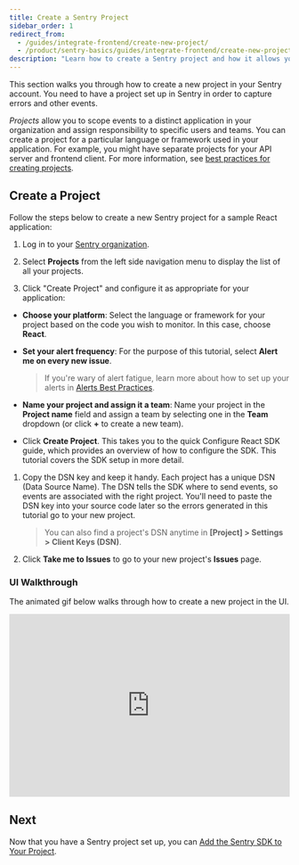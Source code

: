 ```yaml
---
title: Create a Sentry Project
sidebar_order: 1
redirect_from:
  - /guides/integrate-frontend/create-new-project/
  - /product/sentry-basics/guides/integrate-frontend/create-new-project/
description: "Learn how to create a Sentry project and how it allows you to scope events to a distinct application in your organization and assign responsibility and ownership to specific users and teams within your organization."
---
```


This section walks you through how to create a new project in your Sentry account. You need to have a project set up in Sentry in order to capture errors and other events.

_Projects_ allow you to scope events to a distinct application in your organization and assign responsibility to specific users and teams. You can create a project for a particular language or framework used in your application. For example, you might have separate projects for your API server and frontend client. For more information, see [best practices for creating projects](/product/accounts/getting-started/#4-create-projects).

## Create a Project

Follow the steps below to create a new Sentry project for a sample React application:

1. Log in to your [Sentry organization](https://sentry.io).

1. Select **Projects** from the left side navigation menu to display the list of all your projects.

1. Click "Create Project" and configure it as appropriate for your application:

  - **Choose your platform**: Select the language or framework for your project based on the code you wish to monitor. In this case, choose **React**.

  - **Set your alert frequency**: For the purpose of this tutorial, select **Alert me on every new issue**.

    > If you're wary of alert fatigue, learn more about how to set up your alerts in [Alerts Best Practices](/product/alerts/best-practices/).

  - **Name your project and assign it a team**: Name your project in the **Project name** field and assign a team by selecting one in the **Team** dropdown (or click **+** to create a new team).

  - Click **Create Project**. This takes you to the quick Configure React SDK guide, which provides an overview of how to configure the SDK. This tutorial covers the SDK setup in more detail.

1. Copy the DSN key and keep it handy. Each project has a unique DSN (Data Source Name). The DSN tells the SDK where to send events, so events are associated with the right project. You'll need to paste the DSN key into your source code later so the errors generated in this tutorial go to your new project.

    > You can also find a project's DSN anytime in **[Project] > Settings > Client Keys (DSN)**.

1. Click **Take me to Issues** to go to your new project's **Issues** page.

### UI Walkthrough

The animated gif below walks through how to create a new project in the UI.

<div style="position: relative; padding-bottom: calc(56.88524590163935% + 41px); height: 0; width: 100%">
  <iframe
    src="https://demo.arcade.software/IUuJGLUBdRIa2yBFE35v?embed"
    frameborder="0"
    loading="lazy"
    webkitallowfullscreen
    mozallowfullscreen
    allowfullscreen
    style="position: absolute; top: 0; left: 0; width: 100%; height: 100%;color-scheme: light;"
    title="FE Tutorial -> Create Project"
  ></iframe>
</div>

## Next

Now that you have a Sentry project set up, you can [Add the Sentry SDK to Your Project](/product/sentry-basics/integrate-frontend/initialize-sentry-sdk/).
